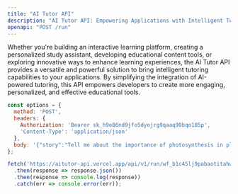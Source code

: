 ```yaml
---
title: "AI Tutor API"
description: "AI Tutor API: Empowering Applications with Intelligent Tutoring Capabilities"
openapi: "POST /run"
---
```


Whether you're building an interactive learning platform, creating a personalized study assistant, developing educational content tools, or exploring innovative ways to enhance learning experiences, the AI Tutor API provides a versatile and powerful solution to bring intelligent tutoring capabilities to your applications. By simplifying the integration of AI-powered tutoring, this API empowers developers to create more engaging, personalized, and effective educational tools.

```javascript
const options = {
  method: 'POST',
  headers: {
    Authorization: 'Bearer sk_h9e86nd9jfo5dyojrg9qaaq90bqo185p',
    'Content-Type': 'application/json'
  },
  body: '{"story":"Tell me about the importance of photosynthesis in plants."}'
};

fetch('https://aitutor-api.vercel.app/api/v1/run/wf_b1c45lj9pabaotitahwfk9gb', options)
  .then(response => response.json())
  .then(response => console.log(response))
  .catch(err => console.error(err));
```